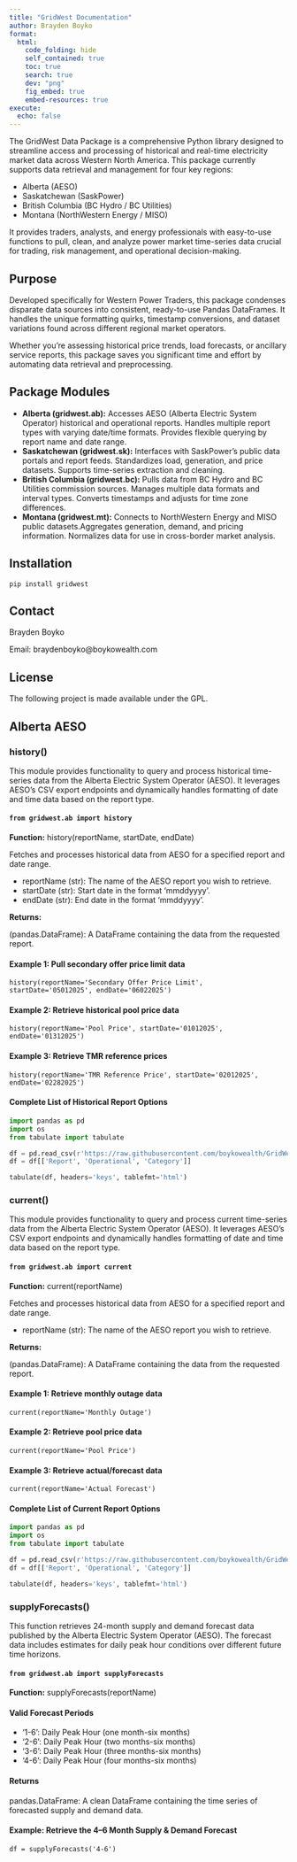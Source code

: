 ```yaml
---
title: "GridWest Documentation"
author: Brayden Boyko
format:
  html:
    code_folding: hide
    self_contained: true
    toc: true
    search: true
    dev: "png"
    fig_embed: true
    embed-resources: true
execute:
  echo: false
---
```


The GridWest Data Package is a comprehensive Python library designed to streamline access and processing of historical and real-time electricity market data across Western North America. This package currently supports data retrieval and management for four key regions:

+ Alberta (AESO)
+ Saskatchewan (SaskPower)
+ British Columbia (BC Hydro / BC Utilities)
+ Montana (NorthWestern Energy / MISO)

It provides traders, analysts, and energy professionals with easy-to-use functions to pull, clean, and analyze power market time-series data crucial for trading, risk management, and operational decision-making.

## Purpose

Developed specifically for Western Power Traders, this package condenses disparate data sources into consistent, ready-to-use Pandas DataFrames. It handles the unique formatting quirks, timestamp conversions, and dataset variations found across different regional market operators.

Whether you're assessing historical price trends, load forecasts, or ancillary service reports, this package saves you significant time and effort by automating data retrieval and preprocessing.

## Package Modules

+ __Alberta (gridwest.ab):__ Accesses AESO (Alberta Electric System Operator) historical and operational reports. Handles multiple report types with varying date/time formats. Provides flexible querying by report name and date range.
+ __Saskatchewan (gridwest.sk):__ Interfaces with SaskPower's public data portals and report feeds. Standardizes load, generation, and price datasets. Supports time-series extraction and cleaning.
+ __British Columbia (gridwest.bc):__ Pulls data from BC Hydro and BC Utilities commission sources. Manages multiple data formats and interval types. Converts timestamps and adjusts for time zone differences.
+ __Montana (gridwest.mt):__ Connects to NorthWestern Energy and MISO public datasets.Aggregates generation, demand, and pricing information. Normalizes data for use in cross-border market analysis.

## Installation

```
pip install gridwest
```

## Contact

Brayden Boyko

Email: braydenboyko@boykowealth.com

## License

The following project is made available under the GPL.


## Alberta AESO

### history()

This module provides functionality to query and process historical time-series data from the Alberta Electric System Operator (AESO). It leverages AESO's CSV export endpoints and dynamically handles formatting of date and time data based on the report type.

#### `from gridwest.ab import history`

__Function:__ history(reportName, startDate, endDate)

Fetches and processes historical data from AESO for a specified report and date range.

+ reportName (str): The name of the AESO report you wish to retrieve.
+ startDate (str): Start date in the format 'mmddyyyy'.
+ endDate (str): End date in the format 'mmddyyyy'.

__Returns:__

(pandas.DataFrame): A DataFrame containing the data from the requested report.


#### Example 1: Pull secondary offer price limit data

`history(reportName='Secondary Offer Price Limit', startDate='05012025', endDate='06022025')`

#### Example 2: Retrieve historical pool price data

`history(reportName='Pool Price', startDate='01012025', endDate='01312025')`

#### Example 3: Retrieve TMR reference prices

`history(reportName='TMR Reference Price', startDate='02012025', endDate='02282025')`

#### Complete List of Historical Report Options

```python
import pandas as pd
import os
from tabulate import tabulate

df = pd.read_csv(r'https://raw.githubusercontent.com/boykowealth/GridWest/refs/heads/main/gridwest/map/abHistoricalMap.csv')
df = df[['Report', 'Operational', 'Category']]

tabulate(df, headers='keys', tablefmt='html')
```

### current()

This module provides functionality to query and process current time-series data from the Alberta Electric System Operator (AESO). It leverages AESO's CSV export endpoints and dynamically handles formatting of date and time data based on the report type.

#### `from gridwest.ab import current`

__Function:__ current(reportName)

Fetches and processes historical data from AESO for a specified report and date range.

+ reportName (str): The name of the AESO report you wish to retrieve.

__Returns:__

(pandas.DataFrame): A DataFrame containing the data from the requested report.


#### Example 1: Retrieve monthly outage data

`current(reportName='Monthly Outage')`

#### Example 2: Retrieve pool price data

`current(reportName='Pool Price')`

#### Example 3: Retrieve actual/forecast data

`current(reportName='Actual Forecast')`

#### Complete List of Current Report Options

```python
import pandas as pd
import os
from tabulate import tabulate

df = pd.read_csv(r'https://raw.githubusercontent.com/boykowealth/GridWest/refs/heads/main/gridwest/map/abCurrentMap.csv')
df = df[['Report', 'Operational', 'Category']]

tabulate(df, headers='keys', tablefmt='html')
```

### supplyForecasts()

This function retrieves 24-month supply and demand forecast data published by the Alberta Electric System Operator (AESO). The forecast data includes estimates for daily peak hour conditions over different future time horizons.

#### `from gridwest.ab import supplyForecasts`

__Function:__ supplyForecasts(reportName)

#### Valid Forecast Periods

+ '1-6': Daily Peak Hour (one month-six months)
+ '2-6': Daily Peak Hour (two months-six months)
+ '3-6': Daily Peak Hour (three months-six months)
+ '4-6': Daily Peak Hour (four months-six months)

#### Returns

pandas.DataFrame: A clean DataFrame containing the time series of forecasted supply and demand data.

#### Example: Retrieve the 4–6 Month Supply & Demand Forecast

`df = supplyForecasts('4-6')`